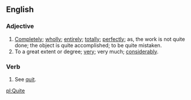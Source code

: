 ==English==
===Adjective===
#[[Completely]]; [[wholly]]; [[entirely]]; [[totally]]; [[perfectly]]; as, the work is not quite done; the object is quite accomplished; to be quite mistaken.
#To a great extent or degree; [[very]]; very much; [[considerably]].

===Verb===
#See [[quit]].

[[pl:Quite]]